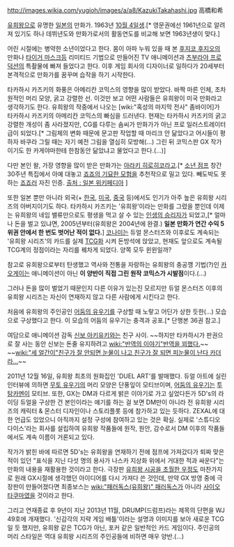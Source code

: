 http://images.wikia.com/yugioh/images/a/a8/KazukiTakahashi.jpg
高橋和希

[[유희왕]]으로 유명한 [[일본]]의 만화가. 1963년 [[10월 4일]]생.[* 영문권에선 1961년으로 알려져 있기도 하나 데뷔년도와 만화가로서의 활동연도를 비교해 보면 1963년생이 맞다.]

어린 시절에는 병약한 소년이었다고 한다. 몸이 아파 누워 있을 때 본 [[후지코 후지오]]의 만화나 [[타이거 마스크]]등 리미티드 기법으로 만들어진 TV 애니메이션과 [[츠부라야 프로덕션]]의 특촬물에 빠져 들었다고 한다. 이후 게임 회사의 디자이너로 일하다가 20세부터 본격적으로 만화가를 꿈꾸며 습작을 하기 시작한다.

타카하시 카즈키의 화풍은 아메리칸 코믹스의 영향을 많이 받았다. 바짝 마른 인체, 초차원적인 머리 모양, 굵고 강렬한 선. 이것만 보고 어떤 사람들은 유희왕이 미국 만화라고 생각하기도 한다. 유희왕의 작중에서 나오는 [wiki:"혹성의 마지막 전사" 좀바이어]가 타카하시 카즈키의 아메리칸 코믹스의 빠심을 드러낸다. 현재는 타카하시 카즈키의 굵고 강렬한 개성이 좀 사라졌지만, CG를 다루는 솜씨가 만화가가 아닌 프로 일러스트레이터 급이 되었다.[* 그림체의 변화 때문에 문고판 작업할 때 마리크 안 닮았다고 어시들이 평하자 바쿠라 그릴 때는 자기 예전 그림을 열심히 모방해(…) 그린 뒤 코믹스판 GX 작가이기도 한 카게야마한테 한참동안 닮았냐고 물었다고 한다.(…)]

다만 본인 왈, 가장 영향을 많이 받은 만화가는 [[아라키 히로히코]]라고.[* [[소년 점프]] 창간 30주년 특집에서 아예 대놓고 [[죠죠의 기묘한 모험]]을 추천작으로 밀고 있다. 빼도박도 못하는 [[죠죠러]] 자진 인증. [http://ja.wikipedia.org/wiki/%E3%82%B8%E3%83%A7%E3%82%B8%E3%83%A7%E3%81%AE%E5%A5%87%E5%A6%99%E3%81%AA%E5%86%92%E9%99%BA#.E6.BC.AB.E7.94.BB.E5.AE.B6 출처 : 일본 위키페디아] ]

또한 일본 뿐만 아니라 외국(+ [[한국]], [[미국]], [[중국]] 등)에서도 인기가 아주 높은 유희왕 시리즈의 아버지이기도 하다. 타카하시 카즈키는 '유희왕'이라는 만화를 그렸을 뿐인데 이제는 유희왕의 네임 밸류만으로도 평생을 먹고 살 수 있는 [[인생의 승리자]]가 되었고,[* 얼마나 돈을 벌고 있냐면, 2005년부터(유희왕은 2004년에 완결.) '''일본 만화가 연간 수익 5위권 안에서 한 번도 벗어난 적이 없다.'''] [[코나미]]는 듀얼 몬스터즈와 이후로도 계속되는 '유희왕 시리즈'의 카드를 실제 [[TCG]]화 시켜 돈방석에 앉았고, 현재도 앞으로도 계속될 TCG계의 정점이라는 자리를 꿰차게 되었다. 양쪽 모두 윈윈일까?

참고로 유희왕으로부터 탄생했고 역사와 전통을 자랑하는 유희왕의 충공깽 기법(?)인 [[카오게이]]는 애니메이션이 아닌 '''이 양반이 직접 그린 원작 코믹스가 시발점'''이다.(...)

그러나 돈을 많이 벌었기 때문인지 다른 이유가 있는진 모르지만 듀얼 몬스터즈 이후의 유희왕 시리즈는 자신이 연재하지 않고 다른 사람에게 시킨다고 한다.

처음에 유희왕의 주인공인 [[어둠의 유우기]]를 구상할 때 노랗고 어딘가 상한 듯한(…) 모습으로 구상했다고 한다. 이 모습의 어둠의 유우기는 충격과 공포.[* 단행본 36권 참고.]

여담으로 애니메이션 감독 [[신보 아키유키]]와는 친구 사이. ~~하지만 타카하시가 판권으로 잘 사는 동안 신보는 돈줄 유지하려고 [[wiki:"반역의 이야기"반역을 꾀했다.]]~~ ~~[[wiki:"세 얼간이"친구가 잘 안되면 눈물이 나고 친구가 잘 되면 피눈물이 난다 카더라...]]~~

2011년 12월 16일, 유희왕 최초의 원화집인 'DUEL ART'를 발매했다. 듀얼 아트에 실린 인터뷰에 의하면 [[무토 유우기]]의 머리 모양은 단풍잎이 모티브이며, [[어둠의 유우기]]는 [[투탕카멘]]이 모티브. 또한, GX는 DM과 다르게 밝은 이야기로 가고 싶었다든가 5D's의 라이딩 듀얼을 구상한 건 본인이라는 얘기를 하는 걸 보면 DM만이 아니라 전 유희왕 시리즈의 캐릭터 & 몬스터 디자인이나 스토리플롯 등에 참가하고 있는 듯하다. ZEXAL에 대한 언급도 있었으니 아직까지 설정 구성에 참여하고 있는 것은 확실. 실제로 '스튜디오 다이스'라는 회사를 설립하여 유희왕 작품들에 원작, 원안, 감수로서 DM 이후의 작품들에서도 계속 이름이 거론되고 있다.

작가가 밝힌 바에 따르면 5D's는 유희왕을 연재하기 전에 점프에 가져갔다가 퇴짜 맞은 적이 있던 "표식을 지닌 다섯 명의 용사가 나스카 지상화 위에서 거대한 적과 싸운다"는 만화의 내용을 재활용한 것이라고 한다. 극장판 [[유희왕 시공을 초월한 우정]]도 마찬가지로 원래 GX시절에 생각했던 아이디어를 다시 가져다 쓴 것인데, 만약 GX 방영 중에 극장판이 만들어졌다면 최종보스는 [[wiki:"패러독스(유희왕)" 패러독스]]가 아니라 [[사이오 타쿠마]]였을 것이라고 한다.

그리고 연재종료 후 9년이 지난 2013년 11월, DRUMP(드럼프)라는 제목의 단편을 WJ 49호에 개재했다. '신감각의 지략 게임 배틀'이라는 설명과 이미지를 보아 새로운 TCG일 듯 했지만, 유희왕 같은 TCG가 아닌, 포커 같은 일반적인 카드 게임이다. 주인공의 머리 스타일은 역대 유희왕 시리즈의 주인공들에 비하면 매우 양반.(...)
